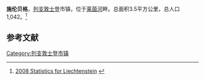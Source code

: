 {{Infobox settlement
|name          = 施伦贝格
|official_name          = Schellenberg
|image_skyline          = Gasthaus Auf der Egg.Fresch.Schellenberg.jpg
|imagesize              = 
|image_flag             = Flag of Schellenberg Liechtenstein-1.svg
|flag_size              = 30px
|image_shield           = Wappen Schellenberg.svg
|shield_size            = 100px
|image_map              = Liechtenstein-Schellenberg.svg
|mapsize                = 150px
|map_caption            = 所在位置
|coordinates_display    = inline,title
|coordinates_region     = LI-08
|subdivision_type       = 国家
|subdivision_name       =列支敦士登
|latd= 47 |latm=  14 |latNS=  N
|longd= 9 |longm= 32 |longEW= E
|area_total_km2         = 3.5
|population_total       = 1042
|elevation_m            = 626
|population_density_km2 = auto
|population_as_of       = 2008年12月31日
|timezone               = CET
|utc_offset             = +1
|timezone_DST           = CEST
|utc_offset_DST         = +2
|postal_code_type       = 邮编
|postal_code            = 9488
|area_code              = 7011
|iso_code               = LI-08
|website                = [http://www.schellenberg.li www.schellenberg.li]
|footnotes              = 
}}
'''施伦贝格'''，[[列支敦士登|列支敦士登]]市镇，位于[[莱茵河|莱茵河]]畔。总面积3.5平方公里，总人口1,042。<ref>{{de icon}} [http://www.llv.li/amtsstellen/llv-as-bevoelkerung/llv-as-bevoelkerung-bevoelkerungsstatistik_per_31_dezember.htm 2008 Statistics for Liechtenstein] {{webarchive|url=https://web.archive.org/web/20101113150537/http://www.llv.li/amtsstellen/llv-as-bevoelkerung/llv-as-bevoelkerung-bevoelkerungsstatistik_per_31_dezember.htm |date=2010-11-13 }}</ref>


==参考文献==
{{reflist}}

{{Authority control}}
[[Category:列支敦士登市镇|Category:列支敦士登市镇]]